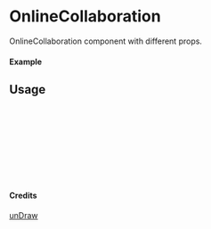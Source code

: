 
<Meta of={OnlineCollaboration} title="unDraw/OnlineCollaboration" />

# OnlineCollaboration

OnlineCollaboration component with different props.

#### Example

<Canvas of={OnlineCollaboration.Primary} />

## Usage

```ts
import { OnlineCollaboration } from "yadl-ui";

const Example = () => {
  return (
      <OnlineCollaboration />
  );
};

export default Example;
```

#### Credits
[unDraw](https://undraw.co/illustrations)
